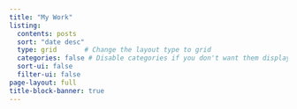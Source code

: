 ```yaml
---
title: "My Work"
listing:
  contents: posts
  sort: "date desc"
  type: grid       # Change the layout type to grid
  categories: false # Disable categories if you don't want them displayed
  sort-ui: false
  filter-ui: false
page-layout: full
title-block-banner: true
---
```

